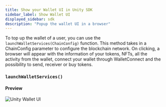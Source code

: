 ```yaml
---
title: Show your Wallet UI in Unity SDK
sidebar_label: Show Wallet UI
displayed_sidebar: sdk
description: "Popup the wallet UI in a browser"
---
```



To top up the wallet of a user, you can use the `launchWalletServices(ChainConfig)` function. This
method takes in a ChainConfig parameter to configure the blockchain network. On clicking, a browser
will appear with the information of your tokens, NFTs, all the activity from the wallet, connect
your wallet through WalletConnect and the possibility to send, receiver or buy tokens.

<GrowthPlanNote />

### `launchWalletServices()`

<ShowWCUI />

#### Preview

<div style={{ display: "flex", justifyContent: "center", alignItems: "center" }}>
  <img src={unityWalletUI} style={{ alignSelf: "center", maxWidth: "40%" }} alt="Unity Wallet UI" />
</div>
